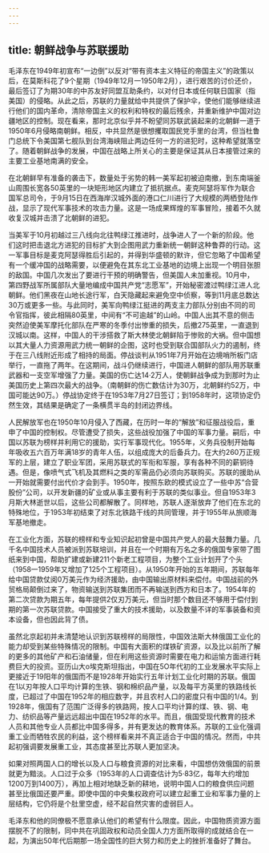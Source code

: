 ```yaml
---
---
---
```

title: 朝鲜战争与苏联援助
---



毛泽东在1949年初宣布“一边倒”以反对“带有资本主义特征的帝国主义”的政策以后，在莫斯科花了9个星期（1949年12月一1950年2月），进行艰苦的讨价还价，最后签订了为期30年的中苏友好同盟互助条约，以对付日本或任何联日国家（指美国）的侵略。从此之后，苏联的力量就给中共提供了保护伞，使他们能够继续进行他们的国内革命，清除帝国主义的权利和特权的最后残余，并重新维护中国对边疆地区的控制。现在看来，那时北京似乎并不盼望同苏联武装起来的北朝鲜一道于1950年6月侵略南朝鲜。相反，中共显然是很想攫取国民党手里的台湾，但当杜鲁门总统下令美国第七舰队到台湾海峡阻止两边任何一方的进犯时，这种希望就落空了。随着朝鲜战争的发展，中国在战略上所关心的主要是保证其从日本接管过来的主要工业基地南满的安全。

在北朝鲜早有准备的袭击下，数量处于劣势的韩一美军起初被迫南撤，到东南端釜山周围长宽各50英里的一块矩形地区内建立了抵抗据点。麦克阿瑟将军作为联合国军总司令，于9月15日在西海岸汉城外面的港口仁川进行了大规模的两栖登陆作战，显示了现代军事技术的攻击力量。这是一场成果辉煌的军事冒险，接着不久就收复汉城并击溃了北朝鲜的进犯。

当美军于10月初越过三八线向北往鸭绿江推进时，战争进人了一个新的阶段。他们这时把击退北方进犯的目标扩大到企图用武力重新统一朝鲜这种鲁莽的行动。这一军事目标是麦克阿瑟得胜后引起的，并得到华盛顿的默许，但它忽略了中国希望有一个缓冲国的战略需要，以便避免在其东北工业基地的边境上出现一个明目张胆的敌国。中国几次发出了要进行干预的明确警告，但美国人未加重视。10月中，第四野战军所属部队大量地编成中国共产党“志愿军”，开始秘密渡过鸭绿江进人北朝鲜。他们黑夜在山地长途行军，白天隐藏起来避免空中侦察，等到11月底总数达30万或更多一些。与此同时，美军向鸭绿江挺进的两支主力部队分别由不同的司令官指挥，彼此相隔80英里，中间有“不可逾越”的山岭。中国人出其不意的侧击突然迫使美军摩托化部队在严寒的冬季付出惨重的损失，后撤275英里，一直退到汉城以南。这样，中国人的干涉搭救了斯大林使北朝鲜陷于惨败的大祸。但中国想以其大量人力资源用武力统一朝鲜的企图，这时也受到联合国部队火力的遏制，终于在三八线附近形成了相持的局面。停战谈判从1951年7月开始在边境哨所板门店举行，一直拖了两年。在这期间，战斗仍继续进行，中国进人朝鲜的部队用苏联重武器和一支空军增强了力量。美国的伤亡达14·2万人，使朝鲜战争成为到那时为止美国历史上第四次最大的战争。（南朝鲜的伤亡数估计为30万，北朝鲜约52万，中国可能达90万。）停战协定终于在1953年7月27日签订；到1958年时，这项协定仍然生效，其结果是确定了一条横贯半岛的封闭边界线。

人民解放军也在1950年10月侵入了西藏，在历时一年的“解放”和征服战役后，重申了中国的控制权。尽管遭受了损失，这些战役加强了中国的军事力量。嗣后，中国以苏联为榜样并利用它的援助，实行军事现代化。1955年，义务兵役制开始每年吸收五六百万年满18岁的青年人伍，以组成庞大的后备兵力。在大约260万正规军的上层，建立了职业军团，采用苏联式的军衔和军服，享有各种不同的薪铜待遇。但是，像喷气式飞机及其燃料之类的军需品仍必须向苏联购买。苏联的援助从一开始就需要付出代价才会到手。1950年，按照东欧的模式设立了一些中苏“合营股份”公司，以开发新疆的矿业或从事主要有利于苏联的类似事业。但自1953年3月斯大林逝世以后，这些公司都解散了。同样地，苏联人逐渐放弃了他们在东北的特殊地位，于1953年初结束了对东北铁路干线的共同管理，并于1955年从旅顺海军基地撤走。

在工业化方面，苏联的榜样和专业知识起初曾是中国共产党人的最大鼓舞力量。几千名中国技术人员被派到苏联培训，并且在一个时期有万名之多的俄国专家带了图纸来到中国，帮助扩建或新建211个新老工程项目，为整个工业计划开了个头（1958一1959年又增加了125个工程项目）。从1950年开始的五年期间，苏联每年给中国贷款仗阅0万美元作为经济援助，由中国输出原材料来偿付。中国战前的外贸格局颠倒过来了，物资输送到苏联集团而不再输送到西方和日本了。1954年的第二次贷款为期五年，每年提供2仅刃万美元，但当时那个数目还不够用于偿付到期的第一次苏联贷款。中国接受了重大的技术援助，以及数量不详的军事装备和资本设备，但也因此背了债。

虽然北京起初并未清楚地认识到苏联榜样的局限性，中国效法斯大林俄国工业化的能力却受到某些特殊情况的限制。中国有大面积的煤铁矿资源，以及比以前所了解的更多的其他矿产和石油储量，但在利用这些资源时需要在电力和运愉方面进行耗费巨大的投资。亚历山大o埃克斯坦指出，中国在5O年代初的工业发展水平实际上更接近于19阳年的俄国而不是1928年开始实行五年计划工业化时期的苏联。俄国在1以刃年按人口平均计算的生铁、钢和棉织品产量，以及每平方英里的铁路线长度，已超过了中国在1952年的相应数字，并且农村人口的密度只有中国的1/4。到1928年，俄国有了范围广泛得多的铁路网，按人口平均计算的煤、铁、钢、电力、纺织品等产量远远超出中国在1952年的水平。而且，俄国受现代教育的技术人员和其他专业人员都比中国多得多，并有更发达的教育体系。苏联的工业化强调重工业而牺牲农民的利益，这个榜样看来并不真正适合于中国的情况。然而，中共起初强调要发展重工业，其态度甚至比苏联人更加坚决。

如果对照两国人口的增长以及人口与粮食资源的对比来看，中国想仿效俄国的前景就更为黯淡。人口过于众多（1953年的人口调查估计为5·83亿，每年大约增加1200万到1400万），再加上相对地缺乏新的耕地，说明中国人口的粮食供应问题甚至比俄国还要严重。即使中国的中央集权政府可以建立起重工业和军事力量的上层结构，它仍将是个肚里空虚，经不起自然灾害的虚弱巨人。

毛泽东和他的同僚极不愿意承认他们的希望有什么限度。因此，中国物质资源方面摆脱不了的限制，同中共在巩固政权和动员全国人力方面所取得的成就结合在一起，为演出50年代后期那一场全国性的巨大努力和历史上的挫折准备好了舞台。